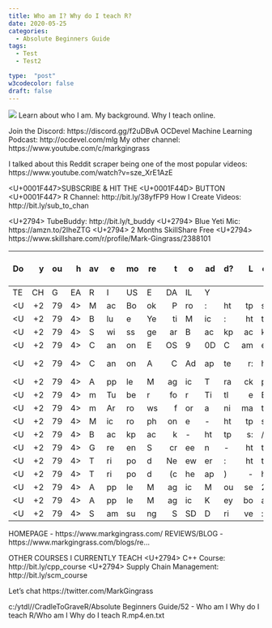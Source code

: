 ```yaml
---
title: Who am I? Why do I teach R?
date: 2020-05-25
categories:
  - Absolute Beginners Guide
tags:
  - Test
  - Test2

type:  "post"
w3codecolor: false
draft: false
---
```


<img src="https://www.cradletograver.com/auto-posts/images/WhoamIWhydoIteachR.mp4.jpg">
Learn about who I am. My background. Why I teach online.

Join the Discord: https://discord.gg/f2uDBvA
OCDevel Machine Learning Podcast: http://ocdevel.com/mlg
My other channel: https://www.youtube.com/c/markgingrass

I talked about this Reddit scraper being one of the most popular videos: https://www.youtube.com/watch?v=sze_XrE1AzE

<U+0001F447>SUBSCRIBE & HIT THE <U+0001F44D> BUTTON <U+0001F447>
R Channel: http://bit.ly/38yfFP9
How I Create Videos: http://bit.ly/sub_to_chan

<U+2794> TubeBuddy: http://bit.ly/t_buddy
<U+2794> Blue Yeti Mic: https://amzn.to/2IheZTG
<U+2794> 2 Months SkillShare Free <U+2794>  https://www.skillshare.com/r/profile/Mark-Gingrass/2388101

Do you have more to add? Let me know how you liked the video or if I need anything corrected in the comments below.
- - - - - - - - - - - - - - - - - - - - - - - - - - - - - - - - -
TECH GEAR I USE DAILY
<U+2794> MacBook Pro: https://amzn.to/2XxeBsG
<U+2794> Blue Yeti Mic: https://amzn.to/2IheZTG
<U+2794> Swissgear Backpack: https://youtu.be/VTTnRMyFkB8
<U+2794> Canon EOS 90D Camera: https://amzn.to/2u0o52K
<U+2794> Canon AC Adapter: https://amzn.to/2zqH7lB<U+2794> Canton 24mm Lens: https://amzn.to/2WY8zjx
<U+2794> Apple Magic Trackpad 2: https://amzn.to/31XDugG
<U+2794> mTuber for Title Effects : https://motionvfx.sjv.io/3M3KM
<U+2794> mArrows for animated arrows: https://motionvfx.sjv.io/9B3oe
<U+2794> Microphone - https://amzn.to/2LYfJkr
<U+2794> Backpack - https://amzn.to/2Ep4uez
<U+2794> Green Screen - https://amzn.to/2JVzMgP
<U+2794> Tripod Neewer: https://amzn.to/2uF275X
<U+2794> Tripod (cheap) - https://amzn.to/2Eo2wv4
<U+2794> Apple Magic Mouse 2: https://amzn.to/2UWw386
<U+2794> Apple Magic Keyboard: https://amzn.to/2HvfdFi
<U+2794> Samsung SSD Drive: https://amzn.to/30UVbgz

HOMEPAGE - https://www.markgingrass.com/
REVIEWS/BLOG - https://www.markgingrass.com/blogs/re...

OTHER COURSES I CURRENTLY TEACH
<U+2794> C++ Course: http://bit.ly/cpp_course
<U+2794> Supply Chain Management:  http://bit.ly/scm_course

Let's chat
https://twitter.com/MarkGingrass



c:/ytdl//CradleToGraveR/Absolute Beginners Guide/52 - Who am I Why do I teach R/Who am I Why do I teach R.mp4.en.txt
